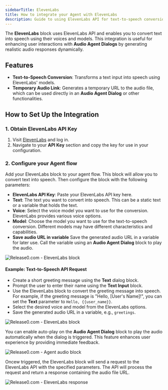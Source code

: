 ```yaml
---
sidebarTitle: ElevenLabs
title: How to integrate your Agent with ElevenLabs
description: Guide to using ElevenLabs API for text-to-speech conversion and enhancing audio agent dialogs.
---
```

The **ElevenLabs** block uses ElevenLabs API and enables you to convert text into speech using their voices and models. This integration is useful for enhancing user interactions with **Audio Agent Dialogs** by generating realistic audio responses dynamically.

## Features

- **Text-to-Speech Conversion**: Transforms a text input into speech using ElevenLabs' models.
- **Temporary Audio Link**: Generates a temporary URL to the audio file, which can be used directly in an **Audio Agent Dialog** or other functionalities.


## How to Set Up the Integration

### 1. Obtain ElevenLabs API Key

1. Visit [ElevenLabs](https://www.elevenlabs.io/) and log in.
2. Navigate to your **API Key** section and copy the key for use in your configuration.


### 2. Configure your Agent flow  

Add your ElevenLabs block to your agent flow. This block will allow you to convert text into speech. Then configure the block with the following parameters:
- **ElevenLabs API Key**: Paste your ElevenLabs API key here.
- **Text**: The text you want to convert into speech. This can be a static text or a variable that holds the text.
- **Voice**: Select the voice model you want to use for the conversion. ElevenLabs provides various voice options.
- **Model**: Choose the model you want to use for the text-to-speech conversion. Different models may have different characteristics and capabilities.
- **Save audio URL in variable** Save the generated audio URL in a variable for later use. Call the variable using an **Audio Agent Dialog** block to play the audio.

<Frame style={{ maxWidth: '600px' }}>
  <img src="/images/blocks/integrations/elevenlabs/elevenlabs-config.png" alt="Release0.com - ElevenLabs block" />
</Frame>

#### Example: Text-to-Speech API Request

- Create a short greeting message using the **Text** dialog block.
- Prompt the user to enter their name using the **Text Input** block.
- Use the ElevenLabs block to convert the greeting message into speech. For example, if the greeting message is "Hello, [User's Name]!", you can set the **Text** parameter to `Hello, {{user_name}}`.
- Select the desired voice and model from the ElevenLabs options.
- Save the generated audio URL in a variable, e.g., `greetings`.

<Frame style={{ maxWidth: '800px' }}>
  <img src="/images/blocks/integrations/elevenlabs/elevenlabs-sample.png" alt="Release0.com - ElevenLabs block" />
</Frame>

You can enable auto-play on the **Audio Agent Dialog** block to play the audio automatically when the dialog is triggered. This feature enhances user experience by providing immediate feedback.

<Frame style={{ maxWidth: '600px' }}>
  <img src="/images/blocks//integrations/elevenlabs/elevenlabs-sample-audio.png" alt="Release0.com - Agent audio block" />    
</Frame>

Oncew triggered, the ElevenLabs block will send a request to the ElevenLabs API with the specified parameters. The API will process the request and return a response containing the audio file URL.

<Frame style={{ maxWidth: '600px' }}>
  <img src="/images/blocks/integrations/elevenlabs/elevenlabs-response.png" alt="Release0.com - ElevenLabs response" />
</Frame>


